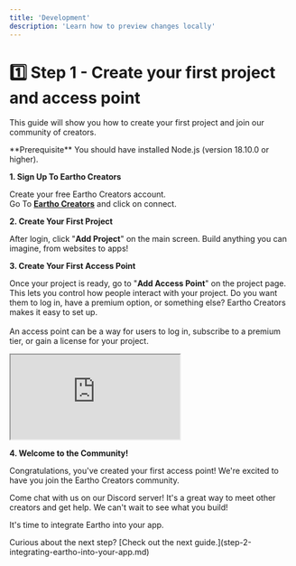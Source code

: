 ```yaml
---
title: 'Development'
description: 'Learn how to preview changes locally'
---
```


# 1️⃣ Step 1 - Create your first project and access point

This guide will show you how to create your first project and join our community of creators.

<Info>
  **Prerequisite** You should have installed Node.js (version 18.10.0 or
  higher).
</Info>

**1. Sign Up To Eartho Creators**

Create your free Eartho Creators account.\
Go To [**Eartho Creators**](https://creator.eartho.io) and click on connect.

**2. Create Your First Project**

After login, click "**Add Project**" on the main screen. Build anything you can imagine, from websites to apps!

**3. Create Your First Access Point**

Once your project is ready, go to "**Add Access Point**" on the project page. This lets you control how people interact with your project. Do you want them to log in, have a premium option, or something else? Eartho Creators makes it easy to set up.\
\
An access point can be a way for users to log in, subscribe to a premium tier, or gain a license for your project.

<Frame>
  <iframe src="https://youtu.be/UO6YPqMZ78E"></iframe>
</Frame>

**4. Welcome to the Community!**

Congratulations, you've created your first access point! We're excited to have you join the Eartho Creators community.

Come chat with us on our Discord server! It's a great way to meet other creators and get help. We can't wait to see what you build!

It's time to integrate Eartho into your app.

<Tip>
  Curious about the next step? [Check out the next guide.](step-2-integrating-eartho-into-your-app.md)
</Tip>
